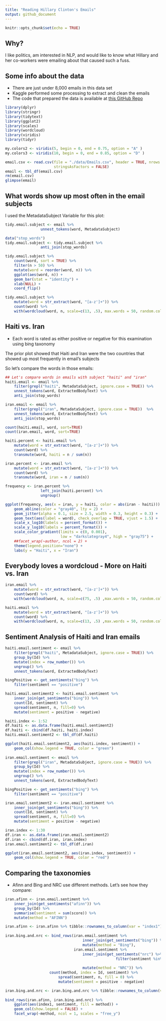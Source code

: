 ```yaml
---
title: "Reading Hillary Clinton's Emails"
output: github_document
---
```


```r
knitr::opts_chunk$set(echo = TRUE)
```

## Why?

I like politics, am interested in NLP, and would like to know what Hillary and her 
co-workers were emailing about that caused such a fuss.

## Some info about the data

* There are just under 8,000 emails in this data set <br>
* Kaggle performed some processing to extract and clean the emails<br>
* The code that prepared the data is available at <a href="https://github.com/benhamner/hillary-clinton-emails" target="_blank">this GitHub Repo</a>

```r
library(dplyr)
library(stringr)
library(tidytext)
library(ggplot2)
library(scales)
library(wordcloud)
library(viridis)
library(tidyr)

my.colors2 <- viridis(5, begin = 0, end = 0.75, option = "A" )
my.colors3 <- viridis(10, begin = 0, end = 0.85, option = "D" )

email.csv <- read.csv(file = "./data/Emails.csv", header = TRUE, nrows = 7946, 
                      stringsAsFactors = FALSE)
email <- tbl_df(email.csv)
rm(email.csv)
glimpse(email)
```

## What words show up most often in the email subjects

I used the MetadataSubject Variable for this plot:
```r
tidy.email.subject <- email %>%
                unnest_tokens(word, MetadataSubject)

data("stop_words")
tidy.email.subject <- tidy.email.subject %>%
                anti_join(stop_words)

tidy.email.subject %>%  
    count(word, sort = TRUE) %>%  
    filter(n > 50) %>%  
    mutate(word = reorder(word, n)) %>%  
    ggplot(aes(word, n)) +  
    geom_bar(stat = "identity") +  
    xlab(NULL) +  
    coord_flip()

tidy.email.subject %>%
    mutate(word = str_extract(word, "[a-z']+")) %>%
    count(word) %>%
    with(wordcloud(word, n, scale=c(13, .5), max.words = 50, random.color = TRUE, colors=my.colors2))
```

## Haiti vs. Iran
* Each word is rated as either positive or negative for this examination using bing taxonomy

The prior plot showed that Haiti and Iran were the two countries that showed 
up most frequently in email's subjects

So let's compare the words in those emails:

```r
## Let's compare words in emails with subject "haiti" and "iran"
haiti.email <- email %>% 
    filter(grepl("haiti", MetadataSubject, ignore.case = TRUE)) %>%
    unnest_tokens(word, ExtractedBodyText) %>%
    anti_join(stop_words)

iran.email <- email %>% 
    filter(grepl("iran", MetadataSubject, ignore.case = TRUE))  %>%
    unnest_tokens(word, ExtractedBodyText) %>%
    anti_join(stop_words)

count(haiti.email, word, sort=TRUE)
count(iran.email, word, sort=TRUE)

haiti.percent <- haiti.email %>%  
    mutate(word = str_extract(word, "[a-z']+")) %>%
    count(word) %>%  
    transmute(word, haiti = n / sum(n))

iran.percent <- iran.email %>%  
    mutate(word = str_extract(word, "[a-z']+")) %>%
    count(word) %>%  
    transmute(word, iran = n / sum(n))

frequency <- iran.percent %>%
                left_join(haiti.percent) %>%
                ungroup()

ggplot(frequency, aes(x = iran, y = haiti, color = abs(iran - haiti))) +
    geom_abline(color = "gray40", lty = 2) +
    geom_jitter(alpha = 0.1, size = 2.5, width = 0.3, height = 0.3) +
    geom_text(aes(label = word), check_overlap = TRUE, vjust = 1.5) +
    scale_x_log10(labels = percent_format()) +
    scale_y_log10(labels = percent_format()) +
    scale_color_gradient(limits = c(0, 0.001), 
                         low = "darkslategray4", high = "gray75") +
    ##facet_wrap(~author, ncol = 2) +
    theme(legend.position="none") +
    labs(y = "Haiti", x = "Iran")
```

## Everybody loves a wordcloud - More on Haiti vs. Iran

```r

iran.email %>%
    mutate(word = str_extract(word, "[a-z']+")) %>%
    count(word) %>%
    with(wordcloud(word, n, scale=c(75, .5) ,max.words = 50, random.color = TRUE, colors=my.colors2))

haiti.email %>%
    mutate(word = str_extract(word, "[a-z']+")) %>%
    count(word) %>%
    with(wordcloud(word, n, scale=c(13, .5) ,max.words = 50, random.color = TRUE, colors=my.colors3))
```

## Sentiment Analysis of Haiti and Iran emails

```r
haiti.email.sentiment <- email %>% 
    filter(grepl("haiti", MetadataSubject, ignore.case = TRUE)) %>%
    group_by(Id) %>%
    mutate(index = row_number()) %>%
    ungroup() %>%
    unnest_tokens(word, ExtractedBodyText) 

bingPositive <- get_sentiments("bing") %>%
    filter(sentiment == "positive")

haiti.email.sentiment2 <- haiti.email.sentiment %>%
    inner_join(get_sentiments("bing")) %>%
    count(Id, sentiment) %>%
    spread(sentiment, n, fill=0) %>%
    mutate(sentiment = positive - negative)

haiti.index <- 1:52
df.haiti <- as.data.frame(haiti.email.sentiment2)
df.haiti <- cbind(df.haiti, haiti.index)
haiti.email.sentiment2 <- tbl_df(df.haiti)

ggplot(haiti.email.sentiment2, aes(haiti.index, sentiment)) +
    geom_col(show.legend = TRUE, color = "green") 
    
iran.email.sentiment <- email %>% 
    filter(grepl("iran", MetadataSubject, ignore.case = TRUE)) %>%
    group_by(Id) %>%
    mutate(index = row_number()) %>%
    ungroup() %>%
    unnest_tokens(word, ExtractedBodyText) 

bingPositive <- get_sentiments("bing") %>%
    filter(sentiment == "positive")

iran.email.sentiment2 <- iran.email.sentiment %>%
    inner_join(get_sentiments("bing")) %>%
    count(Id, sentiment) %>%
    spread(sentiment, n, fill=0) %>%
    mutate(sentiment = positive - negative)

iran.index <- 1:30
df.iran <- as.data.frame(iran.email.sentiment2)
df.iran <- cbind(df.iran, iran.index)
iran.email.sentiment2 <- tbl_df(df.iran)

ggplot(iran.email.sentiment2, aes(iran.index, sentiment)) +
    geom_col(show.legend = TRUE, color = "red")
```

## Comparing the taxonomies
* Afinn and Bing and NRC use different methods. Let's see how they compare:

```r
iran.afinn <- iran.email.sentiment %>%
    inner_join(get_sentiments("afinn")) %>%
    group_by(Id) %>%
    summarise(sentiment = sum(score)) %>%
    mutate(method = "AFINN")

iran.afinn <- iran.afinn %>% tibble::rownames_to_column(var = "index1")
    
iran.bing.and.nrc <- bind_rows(iran.email.sentiment %>%
                                   inner_join(get_sentiments("bing")) %>%
                                   mutate(method = "Bing"),
                               iran.email.sentiment %>%
                                   inner_join(get_sentiments("nrc") %>%
                                                  filter(sentiment %in% c("positive", 
                                                                          "negative"))) %>%
                                   mutate(method = "NRC")) %>%
                    count(method, index = Id, sentiment) %>%
                        spread(sentiment, n, fill = 0) %>%
                        mutate(sentiment = positive - negative)

iran.bing.and.nrc <- iran.bing.and.nrc %>% tibble::rownames_to_column(var = "index1")
                    
bind_rows(iran.afinn, iran.bing.and.nrc) %>%
    ggplot(aes(index1, sentiment, fill = method)) +
    geom_col(show.legend = FALSE) +
    facet_wrap(~method, ncol = 1, scales = "free_y")
```



